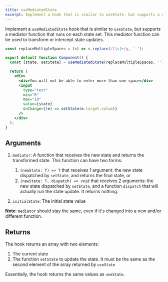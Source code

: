 ```yaml
---
title: useMediatedState
excerpt: Implement a hook that is similar to useState, but supports a mediation process
---
```


Implement a `useMediatedState` hook that is similar to `useState`, but supports a mediator function that runs on each state set. This mediator function can be used to transform or intercept state updates.

```jsx
const replaceMultipleSpaces = (s) => s.replace(/[\s]+/g, ' ');

export default function Component() {
  const [state, setState] = useMediatedState(replaceMultipleSpaces, '');

  return (
    <div>
      <div>You will not be able to enter more than one space</div>
      <input
        type="text"
        min="0"
        max="10"
        value={state}
        onChange={(e) => setState(e.target.value)}
      />
    </div>
  );
}
```

## Arguments

1. `mediator`: A function that receives the new state and returns the transformed state. This function can have two forms:

   1. `(newState: T) => T` that receives 1 argument: the new state dispatched by `setState`, and returns the final state, or
   2. `(newState: T, dispatch) => void` that receives 2 arguments: the new state dispatched by `setState`, and a function `dispatch` that will actually run the state update. It returns nothing.

2. `initialState`: The initial state value

**Note**: `mediator` should stay the same, even if it's changed into a new and/or different function.

## Returns

The hook returns an array with two elements:

1. The current state
2. The function `setState` to update the state. It must be the same as the second element of the array returned by `useState`

Essentially, the hook returns the same values as `useState`.
